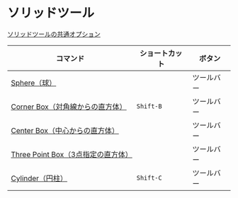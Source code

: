 # ソリッドツール

[ソリッドツールの共通オプション](solid-tool/common-option)

| コマンド                                                         | ショートカット | ボタン |
| ---------------------------------------------------------------- | -------------- | ---------- |
| [Sphere（球）](solid-tool/sphere)                                |                | ツールバー 
| [Corner Box（対角線からの直方体）](solid-tool/corner-box)        | `Shift-B`      | ツールバー 
| [Center Box（中心からの直方体）](solid-tool/center-box)          |                | ツールバー 
| [Three Point Box（3点指定の直方体）](solid-tool/three-point-box) |                | ツールバー 
| [Cylinder（円柱）](solid-tool/cylinder)                          | `Shift-C`      | ツールバー 
